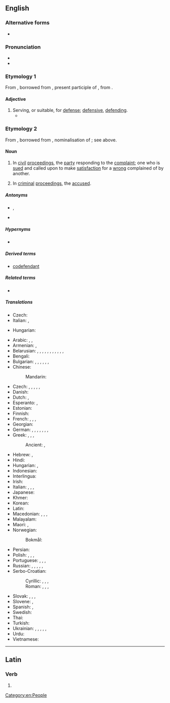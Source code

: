 {{also|défendant}}
==English==
{{wikipedia}}

===Alternative forms===
* {{alter|en|defendaunt||obsolete}}

===Pronunciation===
* {{IPA|en|/dɪˈfɛnd.ənt/}}
* {{audio|en|en-us-defendant.ogg|Audio (US)}}

===Etymology 1===
From {{inh|en|enm|defendaunt|t=defending; defending in a suit}}, borrowed from {{der|en|fro|defendant}}, present participle of {{m|fro|defendre}}, from {{der|en|la|dēfendō|dēfendere}}.

====Adjective====
{{en-adj}}

# Serving, or suitable, for [[defense]]; [[defensive]], [[defending]].
#* {{RQ:Shakespeare Henry 5|II|4|text=Thus comes the English with full power upon us;<br>And more than carefully it us concerns<br>To answer royally in our defences.<br>Therefore the Dukes of Berri and of Bretagne,<br>Of Brabant and of Orleans, shall make forth,<br>And you, Prince Dauphin, with all swift dispatch,<Br>To line and new repair our towns of war<br>With men of courage and with means '''defendant''';}}

===Etymology 2===
From {{inh|en|enm|defendaunt|t=defendant in a suit; defender}}, borrowed from {{der|en|fro|defendant}}, nominalisation of {{m|fro|defendant}}; see above.

====Noun====
{{en-noun}}

# {{lb|en|legal}} In [[civil]] [[proceedings]], the [[party]] responding to the [[complaint]]; one who is [[sued]] and called upon to make [[satisfaction]] for a [[wrong]] complained of by another.
# {{lb|en|legal}} In [[criminal]] [[proceedings]], the [[accused]].

=====Antonyms=====
* {{sense|in civil proceedings}} {{l|en|plaintiff}}, {{l|en|claimant}}
* {{sense|in criminal proceedings}} {{l|en|prosecutor}}

=====Hypernyms=====
* {{l|en|litigant}}

=====Derived terms=====
* [[codefendant]]

=====Related terms=====
* {{l|en|respondent}}

=====Translations=====
{{trans-top|party responding to the complaint}}
* Czech: {{t+|cs|odpůrce|m}}
* Italian: {{t+|it|convenuto|m}}, {{t+|it|controparte|f}}
{{trans-mid}}
* Hungarian: {{t+|hu|alperes}}
{{trans-bottom}}

{{trans-top|person prosecuted or sued, the accused}}
* Arabic: {{t|ar|مُدَّعًى عَلَيْهِ|m}}, {{t|ar|مُتَّهَم‎|m}}, {{t|ar|مُتَّهَمَة|f}}
* Armenian: {{t+|hy|ամբաստանյալ}} {{q|in criminal proceedings}}, {{t+|hy|պատասխանող}} {{q|in civil proceedings}}
* Belarusian: {{t|be|абвінава́чаны|m}}, {{t|be|абвінава́чаная|f}}, {{t|be|абвінава́чваны|m}}, {{t|be|абвінава́чваная|f}}, {{t|be|падвiно́ўны|m}}, {{t|be|падвiно́ўная|f}}, {{t|be|адка́зчык|m}}, {{t|be|адка́зчыца|f}}, {{t|be|падсу́дны|m}}, {{t|be|падсу́дная|f}}, {{t|be|падсудзі́мы|m}}, {{t|be|падсудзі́мая|f}}
* Bengali: {{t|bn|মুদ্দালেহ}}
* Bulgarian: {{t+|bg|обвиня́ем|m}}, {{t+|bg|обвиня́ема|f}}, {{t|bg|отве́тник|m}}, {{t|bg|отве́тничка|f}}, {{t|bg|отве́тница|f}}, {{t+|bg|подсъди́м|m}}, {{t+|bg|подсъди́ма|f}}
* Chinese:
*: Mandarin: {{t+|cmn|被告|tr=bèigào}}
* Czech: {{t+|cs|obžalovaný|m}}, {{t+|cs|obžalovaná|f}}, {{t+|cs|obviněný|m}}, {{t+|cs|obviněná|f}}, {{t|cs|žalovaný|m}}, {{t|cs|žalovaná|f}}
* Danish: {{t|da|indstævnte}}
* Dutch: {{t+|nl|verdachte|m|f}} {{q|in criminal proceedings}}, {{t+|nl|verweerder|m}} {{q|in civil proceedings}}
* Esperanto: {{t|eo|akuzito}} {{q|male or female}}, {{t|eo|akuzitino}} {{q|female}}
* Estonian: {{t|et|kaebealune}}
* Finnish: {{t+|fi|vastaaja}}
* French: {{t+|fr|inculpé|m}}, {{t+|fr|inculpée|f}}, {{t+|fr|défendeur|m}}, {{t+|fr|défenderesse|f}}
* Georgian: {{t|ka|მოპასუხე}}
* German: {{t+|de|Angeklagter|m}}, {{t+|de|Angeklagte|f}}, {{t|de|Angeschuldigter|m}}, {{t|de|Angeschuldigte|f}}, {{t+|de|Beschuldigter|m}}, {{t+|de|Beschuldigte|f}}, {{t+|de|Beklagter|m}}, {{t+|de|Beklagte|f}}
* Greek: {{t+|el|εναγόμενος|m}}, {{t+|el|εναγομένη|f}}, {{t+|el|κατηγορούμενος|m}}, {{t+|el|κατηγορουμένη|f}}
*: Ancient: {{t|grc|κατηγορούμενος|m}}, {{t|grc|κατηγορουμένη|f}}
{{trans-mid}}
* Hebrew: {{t+|he|נאשם|m|tr=ne'eshám|alt=נאשם \ נֶאֱשָׁם}}, {{t|he|נאשמת|f|tr=ne'eshémet|alt=נאשמת \ נֶאֱשֶׁמֶת}}
* Hindi: {{t+|hi|प्रतिवादी|m}}
* Hungarian: {{t+|hu|vádlott}}, {{t+|hu|terhelt}}
* Indonesian: {{t+|id|tergugat}}
* Interlingua: {{t|ia|accusato}}
* Irish: {{t|ga|cosantóir|m}}
* Italian: {{t+|it|imputato|m}}, {{t+|it|imputata|f}}, {{t+|it|accusato|m}}, {{t+|it|accusata|f}}
* Japanese: {{t+|ja|被告|tr=ひこく, hikoku}}
* Khmer: {{t|km|ចុងចោទ}}
* Korean: {{t+|ko|피고(被告)}}
* Latin: {{t|la|reus|m}}
* Macedonian: {{t|mk|обвинет|m}}, {{t|mk|обвинета|f}}, {{t|mk|оптуженик|m}}, {{t|mk|оптуженичка|f}}
* Malayalam: {{t+|ml|പ്രതി}}
* Maori: {{t|mi|kaikaro}}, {{t|mi|whakatuaki}}
* Norwegian:
*: Bokmål: {{t|nb|anklagede}}
* Persian: {{t+|fa|خوانده|tr=xânde}}
* Polish: {{t+|pl|oskarżony|m}}, {{t+|pl|oskarżona|f}}, {{t+|pl|pozwany|m}}, {{t|pl|pozwana|f}}
* Portuguese: {{t+|pt|réu|m}}, {{t+|pt|ré|f}}, {{t+|pt|acusado|m}}, {{t|pt|acusada|f}}
* Russian: {{t+|ru|обвиня́емый|m}}, {{t+|ru|обвиня́емая|f}}, {{t+|ru|отве́тчик|m}}, {{t+|ru|отве́тчица|f}}, {{t+|ru|подсуди́мый|m}}, {{t+|ru|подсуди́мая|f}}
* Serbo-Croatian:
*: Cyrillic: {{t|sh|бра̑њенӣк|m}}, {{t|sh|бра̑њеница)|f}}, {{t|sh|оптужѐнӣк|m}}, {{t|sh|оптужѐница|f}}
*: Roman: {{t+|sh|brȃnjenīk|m}}, {{t+|sh|brȃnjenica|f}}, {{t+|sh|optužènīk|m}}, {{t+|sh|optužènica|f}}
* Slovak: {{t|sk|žalovaný|m}}, {{t|sk|žalovaná|f}}, {{t|sk|obžalovaný|m}}, {{t|sk|obžalovaná|f}}
* Slovene: {{t|sl|obtoženi|m}}, {{t|sl|obtožena|f}}
* Spanish: {{t+|es|acusado|m}}, {{t+|es|acusada|f}}
* Swedish: {{t+|sv|anklagad|c}}
* Thai: {{t+|th|จำเลย}}
* Turkish: {{t+|tr|sanık}}
* Ukrainian: {{t|uk|відповіда́ч|m}}, {{t|uk|відповіда́чка|f}}, {{t|uk|підсу́дний|m}}, {{t|uk|підсу́дна|f}}, {{t|uk|обвинува́чуваний|m}}, {{t|uk|обвинува́чувана|f}}
* Urdu: {{t|ur|مدعا علیہ}}
* Vietnamese: {{t+|vi|bị cáo}}
{{trans-bottom}}

[[Category:en:People]]

----

==Latin==

===Verb===
{{la-verb-form|dēfendant}}

# {{inflection of|la|dēfendō||3|p|pres|actv|subj}}